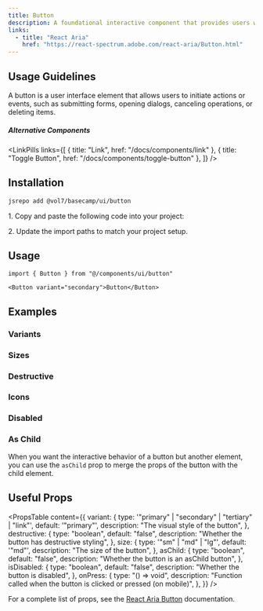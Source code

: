```yaml
---
title: Button
description: A foundational interactive component that provides users with a clear way to trigger actions and navigate through interfaces.
links:
  - title: "React Aria"
    href: "https://react-spectrum.adobe.com/react-aria/Button.html"
---
```


<ComponentPreview component="button" example="_demo" />

## Usage Guidelines

A button is a user interface element that allows users to initiate actions or events, such as submitting forms, opening dialogs, canceling operations, or deleting items.

##### Alternative Components

<LinkPills
  links={[
    { title: "Link", href: "/docs/components/link" },
    { title: "Toggle Button", href: "/docs/components/toggle-button" },
  ]}
/>

## Installation

<CodeTabs>

<CodeTabsContent id="cli">

```bash
jsrepo add @vol7/basecamp/ui/button
```

</CodeTabsContent>

<CodeTabsContent id="manual">

<Steps>

<Step>1. Copy and paste the following code into your project:</Step>

<SourceCode src="ui/button/index" filename="components/ui/button/index.tsx" />

<SourceCode
  src="ui/button/variants"
  filename="components/ui/button/variants.tsx"
/>

<SourceCode src="ui/button/types" filename="components/ui/button/types.ts" />

<Step>2. Update the import paths to match your project setup.</Step>

</Steps>

</CodeTabsContent>

</CodeTabs>

## Usage

```tsx
import { Button } from "@/components/ui/button"
```

```tsx
<Button variant="secondary">Button</Button>
```

## Examples

### Variants

<ComponentPreview component="button" example="variants" />

### Sizes

<ComponentPreview component="button" example="sizes" />

### Destructive

<ComponentPreview component="button" example="destructive" />

### Icons

<ComponentPreview component="button" example="icon" />

### Disabled

<ComponentPreview component="button" example="disabled" />

### As Child

When you want the interactive behavior of a button but another element, you can use the `asChild` prop to merge the props of the button with the child element.

<ComponentPreview component="button" example="as-child" />

## Useful Props

<PropsTable
  content={{
    variant: {
      type: '"primary" | "secondary" | "tertiary" | "link"',
      default: '"primary"',
      description: "The visual style of the button",
    },
    destructive: {
      type: "boolean",
      default: "false",
      description: "Whether the button has destructive styling",
    },
    size: {
      type: '"sm" | "md" | "lg"',
      default: '"md"',
      description: "The size of the button",
    },
    asChild: {
      type: "boolean",
      default: "false",
      description: "Whether the button is an asChild button",
    },
    isDisabled: {
      type: "boolean",
      default: "false",
      description: "Whether the button is disabled",
    },
    onPress: {
      type: "() => void",
      description:
        "Function called when the button is clicked or pressed (on mobile)",
    },
  }}
/>

For a complete list of props, see the [React Aria Button](https://react-spectrum.adobe.com/react-aria/Button.html) documentation.
